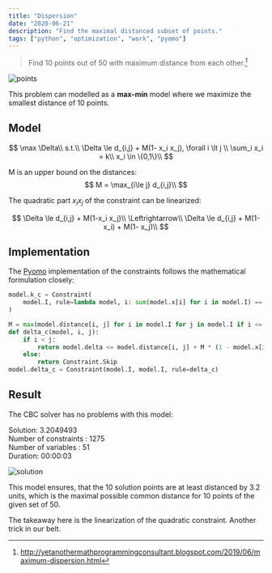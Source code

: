 ```yaml
---
title: "Dispersion"
date: "2020-06-21"
description: "Find the maximal distanced subset of points."
tags: ["python", "optimization", "work", "pyomo"]
---
```

> Find 10 points out of 50 with maximum distance from each other.[^1]
 
![points](points.png)

This problem can modelled as a **max-min** model where we maximize the smallest distance of 10 points.

## Model
$$
\max \Delta\\
s.t.\\
\Delta \le d_{i,j} + M(1- x_i x_j), \forall i \lt j \\
\sum_i x_i = k\\
x_i \in \{0,1\}\\
$$

M is an upper bound on the distances:
$$
M = \max_{i\le j} d_{i,j}\\
$$

The quadratic part $x_i x_j$ of the constraint can be linearized:

$$
\Delta \le d_{i,j} + M(1-x_i x_j)\\
\Leftrightarrow\\
\Delta \le d_{i,j} + M(1-x_i) + M(1- x_j)\\
$$

## Implementation
The [Pyomo](http://www.pyomo.org/) implementation of the constraints follows the mathematical formulation closely:

```python
model.k_c = Constraint(
    model.I, rule=lambda model, i: sum(model.x[i] for i in model.I) == K
)

M = max(model.distance[i, j] for i in model.I for j in model.I if i <= j)
def delta_c(model, i, j):
    if i < j:
        return model.delta <= model.distance[i, j] + M * (1 - model.x[i] + M * (1 - model.x[j]))
    else:
        return Constraint.Skip
model.delta_c = Constraint(model.I, model.I, rule=delta_c)
```

## Result
The CBC solver has no problems with this model:

Solution: 3.2049493  
Number of constraints : 1275  
Number of variables : 51  
Duration: 00:00:03

![solution](solution.png)

This model ensures, that the 10 solution points are at least distanced by 3.2 units, which is the maximal possible 
common distance for 10 points of the given set of 50.

The takeaway here is the linearization of the quadratic constraint. Another trick in our belt.

 
[^1]: http://yetanothermathprogrammingconsultant.blogspot.com/2019/06/maximum-dispersion.html
